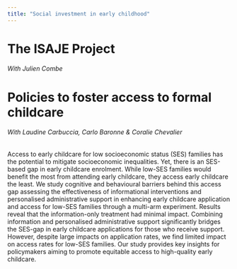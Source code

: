 ```yaml
---
title: "Social investment in early childhood"
---
```


# The ISAJE Project

###### With Julien Combe

# Policies to foster access to formal childcare

###### With Laudine Carbuccia, Carlo Baronne & Coralie Chevalier

Access to early childcare for low socioeconomic status (SES) families has the potential to mitigate socioeconomic inequalities. Yet, there is an SES-based gap in early childcare enrolment. While low-SES families would benefit the most from attending early childcare, they access early childcare the least. We study cognitive and behavioural barriers behind this access gap assessing the effectiveness of informational interventions and personalised administrative support in enhancing early childcare application and access for low-SES families through a multi-arm experiment. Results reveal that the information-only treatment had minimal impact. Combining information and personalised administrative support significantly bridges the SES-gap in early childcare applications for those who receive support. However, despite large impacts on application rates, we find limited impact on access rates for low-SES families. Our study provides key insights for policymakers aiming to promote equitable access to high-quality early childcare.
